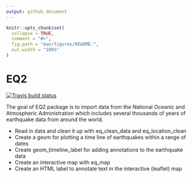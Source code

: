 ```yaml
---
output: github_document
---
```


<!-- README.md is generated from README.Rmd. Please edit that file -->

```r
knitr::opts_chunk$set(
  collapse = TRUE,
  comment = "#>",
  fig.path = "man/figures/README-",
  out.width = "100%"
)
```

# EQ2

<!-- badges: start -->
[![Travis build status](https://travis-ci.com/crusanton/testB.svg?branch=main)](https://travis-ci.com/crusanton/testB)
<!-- badges: end -->

The goal of EQ2 package is to import data from the National Oceanic and Atmospheric Administration which includes several thousands of years of earthquake data from around the world.

* Read in data and clean it up with eq_clean_data and eq_location_clean
* Create a geom for plotting a time line of earthquakes within a range of dates
* Create geom_timeline_label for adding annotations to the earthquake data
* Create an interactive map with eq_map
* Create an HTML label to annotate text in the interactive (leaflet) map
